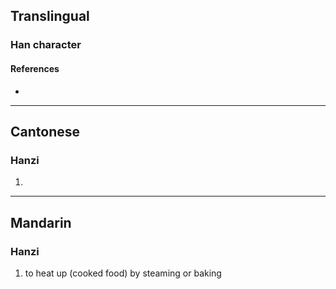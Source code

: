 {{character info}}
==Translingual==

===Han character===
{{Han char|rn=86|rad=火|as=11|sn=15|four=97832|canj=FYNB|ids=⿰火通}}

====References====
* {{Han ref|kx=0680.320|dkj=19343|dj=1092.090|hdz=32230.050|uh=71A5|ud=29093|bh=E66B|bd=58987}}

----

==Cantonese==

===Hanzi===
{{yue-hanzi|jyut=|y=tung1}}

# {{rfdef|yue|sort=火11}}

----

==Mandarin==

===Hanzi===
{{cmn-hanzi|pin=[[tēng]] ([[teng1]])|wg=t'eng<sup>1</sup>}}

# to heat up (cooked food) by steaming or baking